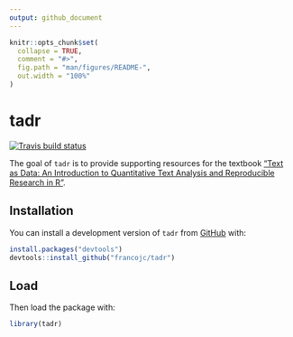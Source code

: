 ```yaml
---
output: github_document
---
```


<!-- README.md is generated from README.Rmd. Please edit that file -->

```r
knitr::opts_chunk$set(
  collapse = TRUE,
  comment = "#>",
  fig.path = "man/figures/README-",
  out.width = "100%"
)
```

# tadr

<!-- badges: start -->
[![Travis build status](https://travis-ci.com/francojc/tadr.svg?branch=master)](https://travis-ci.com/francojc/tadr)
<!-- badges: end -->

The goal of `tadr` is to provide supporting resources for the textbook ["Text as Data: An Introduction to Quantitative Text Analysis and Reproducible Research in R"](https://francojc.github.io/tad/).

## Installation

<!-- You can install the released version of tadr from [CRAN](https://CRAN.R-project.org) with: -->

You can install a development version of `tadr` from [GitHub](https://github.com/) with:

``` r
install.packages("devtools")
devtools::install_github("francojc/tadr")
```

## Load

Then load the package with:

```r
library(tadr)
```
